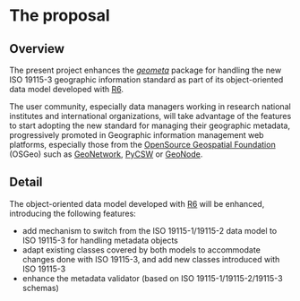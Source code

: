 # The proposal
<!--
This is where the proposal should be outlined. 
-->

## Overview

The present project enhances the [_geometa_](https://cran.r-project.org/package=geometa) package for handling the new ISO 19115-3 geographic information standard as part of its object-oriented data model developed with [R6](https://cran.r-project.org/package=R6). 

The user community, especially data managers working in research national institutes and international organizations, will take advantage of the features to start adopting the new standard for managing their geographic metadata, progressively promoted in Geographic information management web platforms, especially those from the [OpenSource Geospatial Foundation](https://www.osgeo.org/) (OSGeo) such as [GeoNetwork](https://www.osgeo.org/projects/geonetwork/), [PyCSW](https://www.osgeo.org/projects/pycsw/) or [GeoNode](https://www.osgeo.org/projects/geonode/).

<!--
At a high-level address what your proposal is and how it will address the problem identified. Highlight any benefits to the R Community that follow from solving the problem. This should be your most compelling section.
-->

## Detail

The object-oriented data model developed with [R6](https://cran.r-project.org/package=R6) will be enhanced, introducing the following features:

* add mechanism to switch from the ISO 19115-1/19115-2 data model to ISO 19115-3 for handling metadata objects
* adapt existing classes covered by both models to accommodate changes done with ISO 19115-3, and add new classes introduced with ISO 19115-3
* enhance the metadata validator (based on ISO 19115-1/19115-2/19115-3 schemas)

<!--
Go into more detail about the specifics of the project and it delivers against the problem.

Depending on project type the detail section should include:

 - [ ] Minimum Viable Product
 - [ ] Architecture
 - [ ] Assumptions
-->